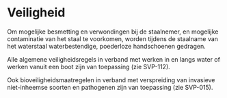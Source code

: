 # Veiligheid

Om mogelijke besmetting en verwondingen bij de staalnemer, en mogelijke contaminatie van het staal te voorkomen, worden tijdens de staalname van het waterstaal waterbestendige, poederloze handschoenen gedragen.

Alle algemene veiligheidsregels in verband met werken in en langs water of werken vanuit een boot zijn van toepassing (zie SVP-112).

Ook bioveiligheidsmaatregelen in verband met verspreiding van invasieve niet-inheemse soorten en pathogenen zijn van toepassing (zie SVP-015).
